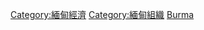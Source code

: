 {{commonscat|Companies of Burma}}
[[Category:緬甸經濟|Category:緬甸經濟]]
[[Category:緬甸組織|Category:緬甸組織]]
[[Category:亚洲各国公司|Burma]]